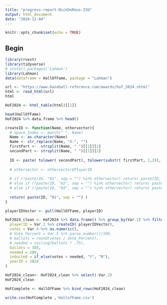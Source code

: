 ```yaml
---
title: "progress-report-NickDeReus-ISU"
output: html_document
date: "2024-12-04"
---
```


```r
knitr::opts_chunk$set(echo = TRUE)
```

## Begin
```r
library(rvest)
library(tidyverse)
# install.packages('Lahman')
library(Lahman)
data(dataframe = HallOfFame, package = "Lahman")
```

```r
url <- "https://www.baseball-reference.com/awards/hof_2024.shtml"
html <- read_html(url)
html
```
```r
HoF2024 <- html_table(html)[[1]]

head(HallOfFame)
HoF2024 %>% data.frame %>% head()

```
```r
createID <- function(Name, othervector){
  # Space_Index <- match(" ", Name)
  Name <- as.character(Name)
  Name <- str_replace(Name, "X-", "")
  firstPart <-  strsplit(Name, " ")[[1]][1]
  secondPart <- strsplit(Name, " ")[[1]][2]
  
  ID <- paste( tolower( secondPart), tolower(substr( firstPart, 1,2)), sep = "")
  
  # othervector <- othervector$PlayerID
  
  # if (!paste(ID, "01", sep = "") %in% othervector) return( paste(ID, "01", sep = "") )
  # else if (!paste(ID, "02", sep = "") %in% othervector) return( paste(ID, "02", sep = "") )
  # else if (!paste(ID, "03", sep = "") %in% othervector) return( paste(ID, "03", sep = "") )
  
  return( paste(ID, "01", sep = "") )
}

playerIDVector <- pull(HallOfFame, playerID)

HoF2024_clean <- HoF2024 %>% data.frame() %>% group_by(Var.2) %>% filter(Var.2 != "Name") %>% summarize(
  playerID = Var.2 %>% createID( playerIDVector),
  votes = Var.4 %>% as.numeric(),
  # Vote_Percent = Var.5 %>% parse_number()/100,
  # ballots = round(votes / Vote_Percent),
  # needed = ceiling(ballots * .75),
  ballots = 385,
  needed = 289,
  inducted = if_else(votes > needed, "Y", "N"),
  yearID = 2024
)

HoF2024_clean<- HoF2024_clean %>% select(-Var.2)
HoF2024_clean
```
```r
HoFComplete <- HallOfFame %>% bind_rows(HoF2024_clean)

```

```r
write.csv(HoFComplete ,'HallofFame.csv')
```

